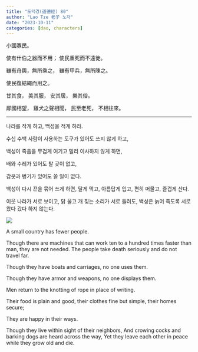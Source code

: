 ```yaml
---
title: "도덕경(道德經) 80"
author: "Lao Tze 老子 노자"
date: "2023-10-11"
categories: [dao, characters]
---
```


小國寡民。

使有什伯之器而不用； 使民重死而不遠徙。

雖有舟輿，無所乘之， 雖有甲兵，無所陳之。

使民復結繩而用之。

甘其食， 美其服， 安其居， 樂其俗。

鄰國相望， 雞犬之聲相聞， 民至老死， 不相往來。

------------------------------------------------------------------------

나라를 작게 하고, 백성을 적게 하라.

수십 수백 사람이 사용하는 도구가 있어도 쓰지 않게 하고,

백성이 죽음을 무겁게 여기고 멀리 이사하지 않게 하면,

배와 수레가 있어도 탈 곳이 없고,

갑옷과 병기가 있어도 쓸 일이 없다.

백성이 다시 끈을 묶어 쓰게 하면, 달게 먹고, 아름답게 입고, 편히 머물고, 즐겁게 산다.

이웃 나라가 서로 보이고, 닭 울고 개 짖는 소리가 서로 들려도, 백성은 늙어 죽도록 서로 왔다 갔다 하지 않는다.

![](20231012_185351-01.jpeg)

A small country has fewer people.

Though there are machines that can work ten to a hundred times faster than man, they are not needed. The people take death seriously and do not travel far.

Though they have boats and carriages, no one uses them.

Though they have armor and weapons, no one displays them.

Men return to the knotting of rope in place of writing.

Their food is plain and good, their clothes fine but simple, their homes secure;

They are happy in their ways.

Though they live within sight of their neighbors, And crowing cocks and barking dogs are heard across the way, Yet they leave each other in peace while they grow old and die.
